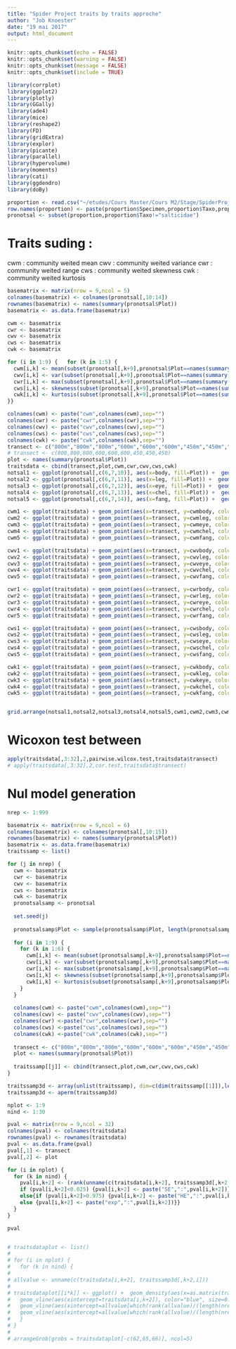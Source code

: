 ```yaml
---
title: "Spider Project traits by traits approche"
author: "Job Knoester"
date: "19 mai 2017"
output: html_document
---
```

```r
knitr::opts_chunk$set(echo = FALSE)
knitr::opts_chunk$set(warning = FALSE)
knitr::opts_chunk$set(message = FALSE)
knitr::opts_chunk$set(include = TRUE)

library(corrplot)
library(ggplot2)
library(plotly)
library(GGally)
library(ade4)
library(mice)
library(reshape2)
library(FD)
library(gridExtra)
library(explor)
library(picante)
library(parallel)
library(hypervolume)
library(moments)
library(cati)
library(ggdendro)
library(doBy)

proportion <- read.csv("~/etudes/Cours Master/Cours M2/Stage/SpiderProject/Spider_weited_traits.csv")
row.names(proportion) <- paste(proportion$Specimen,proportion$Taxo,proportion$StageSex)
pronotsal <- subset(proportion,proportion$Taxo!="salticidae")
```

# Traits suding :

cwm : community weited mean
cwv : community weited variance
cwr : community weited range
cws : community weited skewness
cwk : community weited kurtosis

```r
basematrix <- matrix(nrow = 9,ncol = 5)
colnames(basematrix) <- colnames(pronotsal[,10:14])
rownames(basematrix) <- names(summary(pronotsal$Plot))
basematrix <- as.data.frame(basematrix)

cwm <- basematrix
cwr <- basematrix
cwv <- basematrix
cws <- basematrix
cwk <- basematrix

for (i in 1:9) {   for (k in 1:5) {
  cwm[i,k] <- mean(subset(pronotsal[,k+9],pronotsal$Plot==names(summary(pronotsal$Plot))[i]))
  cwv[i,k] <- var(subset(pronotsal[,k+9],pronotsal$Plot==names(summary(pronotsal$Plot))[i]))
  cwr[i,k] <- max(subset(pronotsal[,k+9],pronotsal$Plot==names(summary(pronotsal$Plot))[i]))-min(subset(pronotsal[,k+9],pronotsal$Plot==names(summary(pronotsal$Plot))[i]))
  cws[i,k] <- skewness(subset(pronotsal[,k+9],pronotsal$Plot==names(summary(pronotsal$Plot))[i]))
  cwk[i,k] <- kurtosis(subset(pronotsal[,k+9],pronotsal$Plot==names(summary(pronotsal$Plot))[i]))
}}

colnames(cwm) <- paste("cwm",colnames(cwm),sep="")
colnames(cwr) <- paste("cwr",colnames(cwr),sep="")
colnames(cwv) <- paste("cwv",colnames(cwv),sep="")
colnames(cws) <- paste("cws",colnames(cws),sep="")
colnames(cwk) <- paste("cwk",colnames(cwk),sep="")
transect <- c("800m","800m","800m","600m","600m","600m","450m","450m","450m")
# transect <- c(800,800,800,600,600,600,450,450,450)
plot <- names(summary(pronotsal$Plot))
traitsdata <- cbind(transect,plot,cwm,cwr,cwv,cws,cwk)
notsal1 <- ggplot(pronotsal[,c(6,7,10)], aes(x=body, fill=Plot)) +  geom_density(aes(colour=Transect), alpha = 0, size=0.5)+theme(legend.position='none')
notsal2 <- ggplot(pronotsal[,c(6,7,11)], aes(x=leg, fill=Plot)) +  geom_density(aes(colour=Transect), alpha = 0, size=0.5)+theme(legend.position='none')
notsal3 <- ggplot(pronotsal[,c(6,7,12)], aes(x=eye, fill=Plot)) +  geom_density(aes(colour=Transect), alpha = 0, size=0.5)+theme(legend.position='none')
notsal4 <- ggplot(pronotsal[,c(6,7,13)], aes(x=chel, fill=Plot)) +  geom_density(aes(colour=Transect), alpha = 0, size=0.5)+theme(legend.position='none')
notsal5 <- ggplot(pronotsal[,c(6,7,14)], aes(x=fang, fill=Plot)) +  geom_density(aes(colour=Transect), alpha = 0, size=0.5)+theme(legend.position='none')

cwm1 <- ggplot(traitsdata) + geom_point(aes(x=transect, y=cwmbody, color=transect), size = 3) + theme(legend.position='none')
cwm2 <- ggplot(traitsdata) + geom_point(aes(x=transect, y=cwmleg, color=transect), size = 3) + theme(legend.position='none')
cwm3 <- ggplot(traitsdata) + geom_point(aes(x=transect, y=cwmeye, color=transect), size = 3) + theme(legend.position='none')
cwm4 <- ggplot(traitsdata) + geom_point(aes(x=transect, y=cwmchel, color=transect), size = 3) + theme(legend.position='none')
cwm5 <- ggplot(traitsdata) + geom_point(aes(x=transect, y=cwmfang, color=transect), size = 3) + theme(legend.position='none')

cwv1 <- ggplot(traitsdata) + geom_point(aes(x=transect, y=cwvbody, color=transect), size = 3) + theme(legend.position='none')
cwv2 <- ggplot(traitsdata) + geom_point(aes(x=transect, y=cwvleg, color=transect), size = 3) + theme(legend.position='none')
cwv3 <- ggplot(traitsdata) + geom_point(aes(x=transect, y=cwveye, color=transect), size = 3) + theme(legend.position='none')
cwv4 <- ggplot(traitsdata) + geom_point(aes(x=transect, y=cwvchel, color=transect), size = 3) + theme(legend.position='none')
cwv5 <- ggplot(traitsdata) + geom_point(aes(x=transect, y=cwvfang, color=transect), size = 3) + theme(legend.position='none')

cwr1 <- ggplot(traitsdata) + geom_point(aes(x=transect, y=cwrbody, color=transect), size = 3) + theme(legend.position='none')
cwr2 <- ggplot(traitsdata) + geom_point(aes(x=transect, y=cwrleg, color=transect), size = 3) + theme(legend.position='none')
cwr3 <- ggplot(traitsdata) + geom_point(aes(x=transect, y=cwreye, color=transect), size = 3) + theme(legend.position='none')
cwr4 <- ggplot(traitsdata) + geom_point(aes(x=transect, y=cwrchel, color=transect), size = 3) + theme(legend.position='none')
cwr5 <- ggplot(traitsdata) + geom_point(aes(x=transect, y=cwrfang, color=transect), size = 3) + theme(legend.position='none')

cws1 <- ggplot(traitsdata) + geom_point(aes(x=transect, y=cwsbody, color=transect), size = 3) + theme(legend.position='none')
cws2 <- ggplot(traitsdata) + geom_point(aes(x=transect, y=cwsleg, color=transect), size = 3) + theme(legend.position='none')
cws3 <- ggplot(traitsdata) + geom_point(aes(x=transect, y=cwseye, color=transect), size = 3) + theme(legend.position='none')
cws4 <- ggplot(traitsdata) + geom_point(aes(x=transect, y=cwschel, color=transect), size = 3) + theme(legend.position='none')
cws5 <- ggplot(traitsdata) + geom_point(aes(x=transect, y=cwsfang, color=transect), size = 3) + theme(legend.position='none')

cwk1 <- ggplot(traitsdata) + geom_point(aes(x=transect, y=cwkbody, color=transect), size = 3) + theme(legend.position='none')
cwk2 <- ggplot(traitsdata) + geom_point(aes(x=transect, y=cwkleg, color=transect), size = 3) + theme(legend.position='none')
cwk3 <- ggplot(traitsdata) + geom_point(aes(x=transect, y=cwkeye, color=transect), size = 3) + theme(legend.position='none')
cwk4 <- ggplot(traitsdata) + geom_point(aes(x=transect, y=cwkchel, color=transect), size = 3) + theme(legend.position='none')
cwk5 <- ggplot(traitsdata) + geom_point(aes(x=transect, y=cwkfang, color=transect), size = 3) + theme(legend.position='none')


grid.arrange(notsal1,notsal2,notsal3,notsal4,notsal5,cwm1,cwm2,cwm3,cwm4,cwm5,cwv1,cwv2,cwv3,cwv4,cwv5,cwr1,cwr2,cwr3,cwr4,cwr5,cws1,cws2,cws3,cws4,cws5,cwk1,cwk2,cwk3,cwk4,cwk5, ncol=5)
```
# Wicoxon test between
```r
apply(traitsdata[,3:32],2,pairwise.wilcox.test,traitsdata$transect)
# apply(traitsdata[,3:32],2,cor.test,traitsdata$transect)

```


# Nul model generation

```r
nrep <- 1:999

basematrix <- matrix(nrow = 9,ncol = 6)
colnames(basematrix) <- colnames(pronotsal[,10:15])
rownames(basematrix) <- names(summary(pronotsal$Plot))
basematrix <- as.data.frame(basematrix)
traitssamp <- list()

for (j in nrep) {
  cwm <- basematrix
  cwr <- basematrix
  cwv <- basematrix
  cws <- basematrix
  cwk <- basematrix
  pronotsalsamp <- pronotsal
  
  set.seed(j)
  
  pronotsalsamp$Plot <- sample(pronotsalsamp$Plot, length(pronotsalsamp$Plot), replace = F)
  
  for (i in 1:9) {   
    for (k in 1:6) {
      cwm[i,k] <- mean(subset(pronotsalsamp[,k+9],pronotsalsamp$Plot==names(summary(pronotsalsamp$Plot))[i]))
      cwv[i,k] <- var(subset(pronotsalsamp[,k+9],pronotsalsamp$Plot==names(summary(pronotsalsamp$Plot))[i]))
      cwr[i,k] <- max(subset(pronotsalsamp[,k+9],pronotsalsamp$Plot==names(summary(pronotsalsamp$Plot))[i]))-min(subset(pronotsalsamp[,k+9],pronotsalsamp$Plot==names(summary(pronotsalsamp$Plot))[i]))
      cws[i,k] <- skewness(subset(pronotsalsamp[,k+9],pronotsalsamp$Plot==names(summary(pronotsalsamp$Plot))[i]))
      cwk[i,k] <- kurtosis(subset(pronotsalsamp[,k+9],pronotsalsamp$Plot==names(summary(pronotsalsamp$Plot))[i]))
    }
  }
  
  colnames(cwm) <- paste("cwm",colnames(cwm),sep="")
  colnames(cwv) <- paste("cwv",colnames(cwv),sep="")
  colnames(cwr) <-paste("cwr",colnames(cwr),sep="")
  colnames(cws) <-paste("cws",colnames(cws),sep="")
  colnames(cwk) <-paste("cwk",colnames(cwk),sep="")
  
  transect <- c("800m","800m","800m","600m","600m","600m","450m","450m","450m")
  plot <- names(summary(pronotsal$Plot))
  
  traitssamp[[j]] <- cbind(transect,plot,cwm,cwr,cwv,cws,cwk)
}

traitssamp3d <- array(unlist(traitssamp), dim=c(dim(traitssamp[[1]]),length(traitssamp)),dimnames = list(rownames(traitssamp[[1]]), colnames(traitssamp[[1]]), nrep))
traitssamp3d <- aperm(traitssamp3d)

```


```r

nplot <- 1:9
nind <- 1:30

pval <- matrix(nrow = 9,ncol = 32)
colnames(pval) <- colnames(traitsdata)
rownames(pval) <- rownames(traitsdata)
pval <- as.data.frame(pval)
pval[,1] <- transect 
pval[,2] <- plot

for (i in nplot) {   
  for (k in nind) {
    pval[i,k+2] <- (rank(unname(c(traitsdata[i,k+2], traitssamp3d[,k+2,i])))/(length(nrep)+1))[1]
    if (pval[i,k+2]<0.025) {pval[i,k+2] <- paste("SE",":",pval[i,k+2])}
    else{if (pval[i,k+2]>0.975) {pval[i,k+2] <- paste("HE",":",pval[i,k+2])}
    else {pval[i,k+2] <- paste("exp",":",pval[i,k+2])}}
  }
}

pval


# traitsdataplot <- list()
# 
# for (i in nplot) {   
#   for (k in nind) {
#     
# allvalue <- unname(c(traitsdata[i,k+2], traitssamp3d[,k+2,i]))
# 
# traitsdataplot[[i*k]] <- ggplot() +  geom_density(aes(x=as.matrix(traitssamp3d[,k+2,i])), alpha = 0) + 
#   geom_vline(aes(xintercept=traitsdata[i,k+2]), color="blue", size=0.5) +
#   geom_vline(aes(xintercept=allvalue[which(rank(allvalue)/(length(nrep)+1)==0.025)]), linetype= "dashed", size=0.5) +
#   geom_vline(aes(xintercept=allvalue[which(rank(allvalue)/(length(nrep)+1)==0.975)]), linetype= "dashed", size=0.5)
#   }
# }
# 
# arrangeGrob(grobs = traitsdataplot[-c(62,65,66)], ncol=5)

```